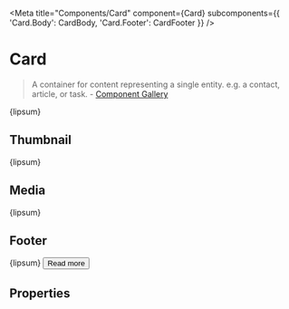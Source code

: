 

<Meta
  title="Components/Card"
  component={Card}
  subcomponents={{
    'Card.Body': CardBody,
    'Card.Footer': CardFooter
  }}
/>



# Card

> A container for content representing a single entity. e.g. a contact, article, or task. - [Component Gallery](https://component.gallery/components/card/)

<Canvas>
  <Story name="Title">
    <Card>
      <Card.Body title="Card title">
        {lipsum}
      </Card.Body>
    </Card>
  </Story>
</Canvas>

## Thumbnail

<Canvas>
  <Story name="Thumbnail">
    <Card thumbnail="https://via.placeholder.com/32">
      <Card.Body title="Card title">
        {lipsum}
      </Card.Body>
    </Card>
  </Story>
</Canvas>

## Media

<Canvas>
  <Story name="With Media">
    <Card
      image="https://via.placeholder.com/64"
      thumbnail="https://via.placeholder.com/32"
    >
      <Card.Body title="Card title">
        {lipsum}
      </Card.Body>
    </Card>
  </Story>
</Canvas>

## Footer

<Canvas>
  <Story name="Footer">
    <Card
      thumbnail="https://via.placeholder.com/32"
    >
      <Card.Body title="Card title">
        {lipsum}
      </Card.Body>
      <Card.Footer>
        <Button>Read more</Button>
      </Card.Footer>
    </Card>
  </Story>
</Canvas>

## Properties

<ArgsTable />